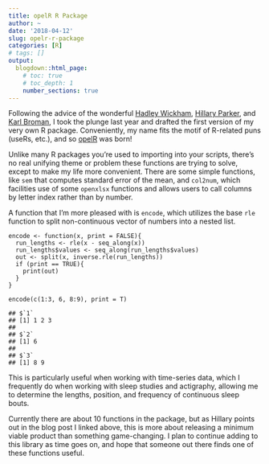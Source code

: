 ```yaml
---
title: opelR R Package
author: ~
date: '2018-04-12'
slug: opelr-r-package
categories: [R]
# tags: []
output:
  blogdown::html_page:
    # toc: true
    # toc_depth: 1
    number_sections: true
---
```


Following the advice of the wonderful [Hadley Wickham](http://r-pkgs.had.co.nz/), [Hillary Parker](https://hilaryparker.com/2014/04/29/writing-an-r-package-from-scratch/), and [Karl Broman](http://kbroman.org/pkg_primer/), I took the plunge last year and drafted the first version of my very own R package. Conveniently, my name fits the motif of R-related puns (useRs, etc.), and so [opelR](https://github.com/opelr/opelR) was born!

Unlike many R packages you're used to importing into your scripts, there's no real unifying theme or problem these functions are trying to solve, except to make my life more convenient. There are some simple functions, like `sem` that computes standard error of the mean, and `col2num`, which facilities use of some `openxlsx` functions and allows users to call columns by letter index rather than by number.

A function that I'm more pleased with is `encode`, which utilizes the base `rle` function to split non-continuous vector of numbers into a nested list.

```
encode <- function(x, print = FALSE){
  run_lengths <- rle(x - seq_along(x))
  run_lengths$values <- seq_along(run_lengths$values)
  out <- split(x, inverse.rle(run_lengths))
  if (print == TRUE){
    print(out)
  }
}

encode(c(1:3, 6, 8:9), print = T)
```

```
## $`1`
## [1] 1 2 3
## 
## $`2`
## [1] 6
## 
## $`3`
## [1] 8 9
```

This is particularly useful when working with time-series data, which I frequently do when working with sleep studies and actigraphy, allowing me to determine the lengths, position, and frequency of continuous sleep bouts.

Currently there are about 10 functions in the package, but as Hillary points out in the blog post I linked above, this is more about releasing a minimum viable product than something game-changing. I plan to continue adding to this library as time goes on, and hope that someone out there finds one of these functions useful.